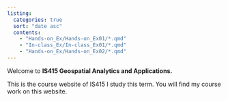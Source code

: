 ```yaml
---
listing:
  categories: true
  sort: "date asc"
  contents:
    - "Hands-on_Ex/Hands-on_Ex01/*.qmd"
    - "In-class_Ex/In-class_Ex01/*.qmd"
    - "Hands-on_Ex/Hands-on_Ex02/*.qmd"
---
```


Welcome to **IS415 Geospatial Analytics and Applications.**

This is the course website of IS415 I study this term. You will find my course work on this website.
